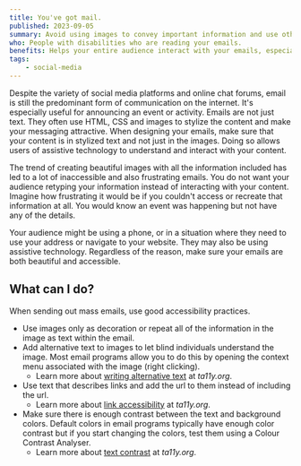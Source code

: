 ```yaml
---
title: You've got mail.
published: 2023-09-05
summary: Avoid using images to convey important information and use other good accessibility practices when writing emails.
who: People with disabilities who are reading your emails.
benefits: Helps your entire audience interact with your emails, especially those on mobile devices.
tags:
    - social-media
---
```



Despite the variety of social media platforms and online chat forums, email is still the predominant form of communication on the internet. It's especially useful for announcing an event or activity. Emails are not just text. They often use HTML, CSS and images to stylize the content and make your messaging attractive. When designing your emails, make sure that your content is in stylized text and not just in the images. Doing so allows users of assistive technology to understand and interact with your content.

The trend of creating beautiful images with all the information included has led to a lot of inaccessible and also frustrating emails. You do not want your audience retyping your information instead of interacting with your content. Imagine how frustrating it would be if you couldn't access or recreate that information at all. You would know an event was happening but not have any of the details. 

Your audience might be using a phone, or in a situation where they need to use your address or navigate to your website. They may also be using assistive technology. Regardless of the reason, make sure your emails are both beautiful and accessible.

## What can I do?

When sending out mass emails, use good accessibility practices.

- Use images only as decoration or repeat all of the information in the image as text within the email. 
- Add alternative text to images to let blind individuals understand the image. Most email programs allow you to do this by opening the context menu associated with the image (right clicking).
    - Learn more about [writing alternative text](https://www.ta11y.org/learning/topic?key=images.content) at *ta11y.org*.
- Use text that describes links and add the url to them instead of including the url.
    - Learn more about [link accessibility](https://www.ta11y.org/learning/topic?key=design.link_a11y) at *ta11y.org*.
- Make sure there is enough contrast between the text and background colors. Default colors in email programs typically have enough color contrast but if you start changing the colors, test them using a Colour Contrast Analyser.
    - Learn more about [text contrast](https://www.ta11y.org/learning/topic?key=design.color_contrast) at *ta11y.org*.
